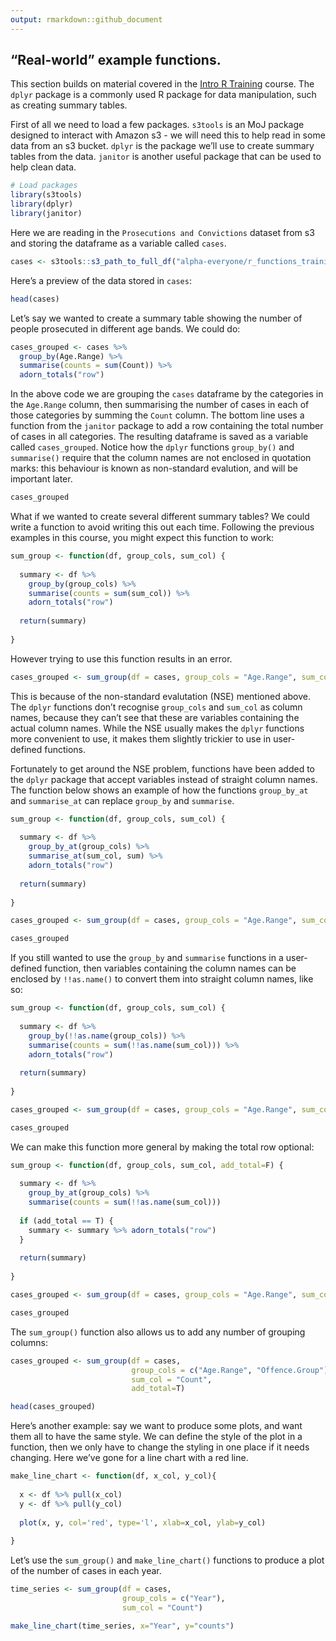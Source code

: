```yaml
---
output: rmarkdown::github_document
---
```


## "Real-world" example functions.

This section builds on material covered in the [Intro R Training](https://github.com/moj-analytical-services/IntroRTraining) course. The `dplyr` package is a commonly used R package for data manipulation, such as creating summary tables.

First of all we need to load a few packages. `s3tools` is an MoJ package designed to interact with Amazon s3 - we will need this to help read in some data from an s3 bucket. `dplyr` is the package we'll use to create summary tables from the data. `janitor` is another useful package that can be used to help clean data.

```r
# Load packages
library(s3tools)
library(dplyr)
library(janitor)
```

Here we are reading in the `Prosecutions and Convictions` dataset from s3 and storing the dataframe as a variable called `cases`.

```r
cases <- s3tools::s3_path_to_full_df("alpha-everyone/r_functions_training/prosecutions-and-convictions-2018.csv")
```

Here's a preview of the data stored in `cases`:

```r
head(cases)
```

Let's say we wanted to create a summary table showing the number of people prosecuted in different age bands. We could do:

```r
cases_grouped <- cases %>%
  group_by(Age.Range) %>%
  summarise(counts = sum(Count)) %>% 
  adorn_totals("row")
```

In the above code we are grouping the `cases` dataframe by the categories in the `Age.Range` column, then summarising the number of cases in each of those categories by summing the `Count` column. The bottom line uses a function from the `janitor` package to add a row containing the total number of cases in all categories. The resulting dataframe is saved as a variable called `cases_grouped`. Notice how the `dplyr` functions `group_by()` and `summarise()` require that the column names are not enclosed in quotation marks: this behaviour is known as non-standard evalution, and will be important later.

```r
cases_grouped
```

What if we wanted to create several different summary tables? We could write a function to avoid writing this out each time. Following the previous examples in this course, you might expect this function to work:

```r
sum_group <- function(df, group_cols, sum_col) {
  
  summary <- df %>%
    group_by(group_cols) %>%
    summarise(counts = sum(sum_col)) %>% 
    adorn_totals("row")
  
  return(summary)
  
}
```

However trying to use this function results in an error.

```r
cases_grouped <- sum_group(df = cases, group_cols = "Age.Range", sum_col = "Count")
```

This is because of the non-standard evalutation (NSE) mentioned above. The `dplyr` functions don't recognise `group_cols` and `sum_col` as column names, because they can't see that these are variables containing the actual column names. While the NSE usually makes the `dplyr` functions more convenient to use, it makes them slightly trickier to use in user-defined functions. 

Fortunately to get around the NSE problem, functions have been added to the `dplyr` package that accept variables instead of straight column names. The function below shows an example of how the functions `group_by_at` and `summarise_at` can replace `group_by` and `summarise`.

```r

sum_group <- function(df, group_cols, sum_col) {
  
  summary <- df %>%
    group_by_at(group_cols) %>%
    summarise_at(sum_col, sum) %>% 
    adorn_totals("row")
  
  return(summary)
  
}

cases_grouped <- sum_group(df = cases, group_cols = "Age.Range", sum_col = "Count")

cases_grouped

```

If you still wanted to use the `group_by` and `summarise` functions in a user-defined function, then variables containing the column names can be enclosed by `!!as.name()` to convert them into straight column names, like so:

```r

sum_group <- function(df, group_cols, sum_col) {
  
  summary <- df %>%
    group_by(!!as.name(group_cols)) %>%
    summarise(counts = sum(!!as.name(sum_col))) %>% 
    adorn_totals("row")
  
  return(summary)
  
}

cases_grouped <- sum_group(df = cases, group_cols = "Age.Range", sum_col = "Count")

cases_grouped

```

We can make this function more general by making the total row optional:

```r

sum_group <- function(df, group_cols, sum_col, add_total=F) {
  
  summary <- df %>%
    group_by_at(group_cols) %>%
    summarise(counts = sum(!!as.name(sum_col)))
  
  if (add_total == T) {
    summary <- summary %>% adorn_totals("row")
  }
  
  return(summary)
  
}

cases_grouped <- sum_group(df = cases, group_cols = "Age.Range", sum_col = "Count", add_total=F)

cases_grouped

```

The `sum_group()` function also allows us to add any number of grouping columns:

```r

cases_grouped <- sum_group(df = cases, 
                           group_cols = c("Age.Range", "Offence.Group"), 
                           sum_col = "Count",
                           add_total=T)

head(cases_grouped)

```

Here's another example: say we want to produce some plots, and want them all to have the same style. We can define the style of the plot in a function, then we only have to change the styling in one place if it needs changing. Here we've gone for a line chart with a red line.

```r
make_line_chart <- function(df, x_col, y_col){
  
  x <- df %>% pull(x_col)
  y <- df %>% pull(y_col)
  
  plot(x, y, col='red', type='l', xlab=x_col, ylab=y_col)
  
}
```

Let's use the `sum_group()` and `make_line_chart()` functions to produce a plot of the number of cases in each year.

```r

time_series <- sum_group(df = cases, 
                         group_cols = c("Year"), 
                         sum_col = "Count")

make_line_chart(time_series, x="Year", y="counts")

```






